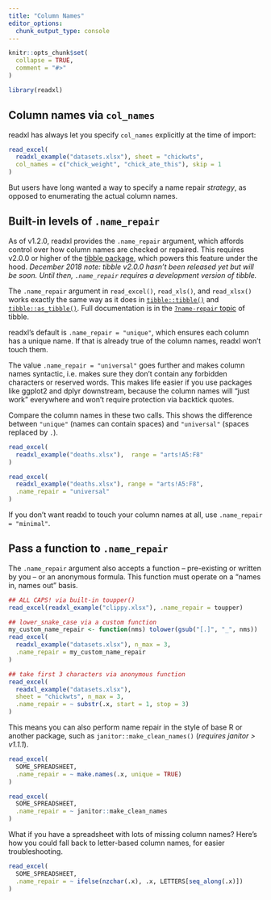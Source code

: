 ```yaml
---
title: "Column Names"
editor_options: 
  chunk_output_type: console
---
```


```r
knitr::opts_chunk$set(
  collapse = TRUE,
  comment = "#>"
)
```

```r
library(readxl)
```

## Column names via `col_names`

readxl has always let you specify `col_names` explicitly at the time of import:

```r
read_excel(
  readxl_example("datasets.xlsx"), sheet = "chickwts",
  col_names = c("chick_weight", "chick_ate_this"), skip = 1
)
```

But users have long wanted a way to specify a name repair *strategy*, as opposed to enumerating the actual column names.

## Built-in levels of `.name_repair`

As of v1.2.0, readxl provides the `.name_repair` argument, which affords control over how column names are checked or repaired. This requires v2.0.0 or higher of the [tibble package](https://tibble.tidyverse.org), which powers this feature under the hood. *December 2018 note: tibble v2.0.0 hasn't been released yet but will be soon. Until then, `.name_repair` requires a development version of tibble.*

The `.name_repair` argument in `read_excel()`, `read_xls()`, and `read_xlsx()` works exactly the same way as it does in [`tibble::tibble()`](https://tibble.tidyverse.org/reference/tibble.html) and [`tibble::as_tibble()`](https://tibble.tidyverse.org/reference/as_tibble.html). Full documentation is in the [`?name-repair` topic](https://tibble.tidyverse.org/dev/reference/name-repair.html) of tibble.

readxl's default is `.name_repair = "unique"`, which ensures each column has a unique name. If that is already true of the column names, readxl won't touch them.

The value `.name_repair = "universal"` goes further and makes column names syntactic, i.e. makes sure they don't contain any forbidden characters or reserved words. This makes life easier if you use packages like ggplot2 and dplyr downstream, because the column names will "just work" everywhere and won't require protection via backtick quotes.

Compare the column names in these two calls. This shows the difference between `"unique"` (names can contain spaces) and `"universal"` (spaces replaced by `.`).

```r
read_excel(
  readxl_example("deaths.xlsx"),  range = "arts!A5:F8"
)

read_excel(
  readxl_example("deaths.xlsx"), range = "arts!A5:F8",
  .name_repair = "universal"
)
```

If you don't want readxl to touch your column names at all, use `.name_repair = "minimal"`.

## Pass a function to `.name_repair`

The `.name_repair` argument also accepts a function -- pre-existing or written by you -- or an anonymous formula. This function must operate on a "names in, names out" basis.

```r
## ALL CAPS! via built-in toupper()
read_excel(readxl_example("clippy.xlsx"), .name_repair = toupper)

## lower_snake_case via a custom function
my_custom_name_repair <- function(nms) tolower(gsub("[.]", "_", nms))
read_excel(
  readxl_example("datasets.xlsx"), n_max = 3,
  .name_repair = my_custom_name_repair
)

## take first 3 characters via anonymous function
read_excel(
  readxl_example("datasets.xlsx"),
  sheet = "chickwts", n_max = 3,
  .name_repair = ~ substr(.x, start = 1, stop = 3)
)
```

This means you can also perform name repair in the style of base R or another package, such as `janitor::make_clean_names()` (*requires janitor > v1.1.1*).

```r
read_excel(
  SOME_SPREADSHEET,
  .name_repair = ~ make.names(.x, unique = TRUE)
)

read_excel(
  SOME_SPREADSHEET,
  .name_repair = ~ janitor::make_clean_names
)
```

What if you have a spreadsheet with lots of missing column names? Here's how you could fall back to letter-based column names, for easier troubleshooting.

```r
read_excel(
  SOME_SPREADSHEET,
  .name_repair = ~ ifelse(nzchar(.x), .x, LETTERS[seq_along(.x)])
) 
```

